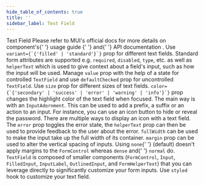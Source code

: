 ```yaml
---
hide_table_of_contents: true
title: ''
sidebar_label: Text Field
---
```




<Grid container spacing={6}>
  <Grid item xs={12}>
    <Typography variant='h5'>Text Field</Typography>
    <Typography variant='body2'>
      Please refer to MUI&#39;s official docs for more details on component&#39;s{' '}
      <Link href='https://mui.com/material-ui/react-text-field/' target='_blank' rel='noopener noreferrer' className='no-underline'>
        usage guide
      </Link>{' '}
      and{' '}
      <Link href='https://mui.com/material-ui/react-text-field/#api' target='_blank' rel='noopener noreferrer' className='no-underline'>
        API documentation
      </Link>
      .
    </Typography>
  </Grid>
  <Grid item xs={12} >
    <CardSnippet
      title='Variants'
      code={SourceCodeTextFieldVariant}
    >
      <Typography className='mbe-4'>
        Use <code>variant={`{'filled' | 'standard'}`}</code> prop for different text fields.
      </Typography>
      <TextFieldVariant />
    </CardSnippet>
  </Grid>
  <Grid item xs={12}>
    <CardSnippet
      title='Form Props'
      code={SourceCodeTextFieldFormProps}
    >
      <Typography className='mbe-4'>
        Standard form attributes are supported e.g. <code>required</code>, <code>disabled</code>, <code>type</code>, etc. as well as <code>helperText</code> which is used to give context about a field's input, such as how the input will be used.
      </Typography>
      <TextFieldFormProps />
    </CardSnippet>
  </Grid>
  <Grid item xs={12} md={6}>
    <CardSnippet
      title='Controlled and Uncontrolled'
      code={SourceCodeTextFieldControlledUncontrolled}
    >
      <Typography className='mbe-4'>
        Manage <code>value</code> prop with the help of a state for controlled <code>TextField</code> and use <code>defaultChecked</code> prop for uncontrolled <code>TextField</code>.
      </Typography>
      <TextFieldControlledUncontrolled />
    </CardSnippet>
  </Grid>
  <Grid item xs={12} md={6}>
    <CardSnippet
      title='Sizes'
      code={SourceCodeTextFieldSizes}
    >
      <Typography className='mbe-4'>
        Use <code>size</code> prop for different sizes of text fields.
      </Typography>
      <TextFieldSizes />
    </CardSnippet>
  </Grid>
  <Grid item xs={12} md={6}>
    <CardSnippet
      title='Color'
      code={SourceCodeTextFieldColor}
    >
      <Typography className='mbe-4'>
        <code>color={`{'secondary' | 'success' | 'error' | 'warning' | 'info'}`}</code> prop changes the highlight color of the text field when focused.
      </Typography>
      <TextFieldColor />
    </CardSnippet>
  </Grid>
  <Grid item xs={12} md={6}>
    <CardSnippet
      title='Input Adornment'
      code={SourceCodeTextFieldInputAdornment}
    >
      <Typography className='mbe-4'>
        The main way is with an <code>InputAdornment</code>. This can be used to add a prefix, a suffix or an action to an input. For instance, you can use an icon button to hide or reveal the password.
      </Typography>
      <TextFieldInputAdornment />
    </CardSnippet>
  </Grid>
  <Grid item xs={12} md={6}>
    <CardSnippet
      title='Icons'
      code={SourceCodeTextFieldIcons}
    >
      <Typography className='mbe-4'>
        There are multiple ways to display an icon with a text field.
      </Typography>
      <TextFieldIcons />
    </CardSnippet>
  </Grid>
   <Grid item xs={12} md={6}>
    <CardSnippet
      title='Validation'
      code={SourceCodeTextFieldValidation}
    >
      <Typography className='mbe-4'>
        The <code>error</code> prop toggles the error state, the <code>helperText</code> prop can then be used to provide feedback to the user about the error.
      </Typography>
      <TextFieldValidation />
    </CardSnippet>
  </Grid>
  <Grid item xs={12}>
    <CardSnippet
      title='Layout'
      code={SourceCodeTextFieldLayout}
    >
      <Typography className='mbe-4'>
        <code>fullWidth</code> can be used to make the input take up the full width of its container.
      </Typography>
      <Typography className='mbe-4'>
        <code>margin</code> prop can be used to alter the vertical spacing of inputs. Using <code>none</code>{' '}
        (default) doesn't apply margins to the <code>FormControl</code> whereas <code>dense</code> and{' '}
        <code>normal</code> do.
      </Typography>
      <TextFieldLayout />
    </CardSnippet>
  </Grid>
  <Grid item xs={12}>
    <CardSnippet
      title='Components'
      code={SourceCodeTextFieldComponents}
    >
      <Typography className='mbe-4'>
        <code>TextField</code> is composed of smaller components (<code>FormControl</code>, <code>Input</code>, <code>FilledInput</code>, <code>InputLabel</code>, <code>OutlinedInput</code>, and <code>FormHelperText</code>) that you can leverage directly to significantly customize your form inputs.
      </Typography>
      <TextFieldComponents />
    </CardSnippet>
  </Grid>
  <Grid item xs={12} md={6}>
    <CardSnippet
      title='Inputs'
      code={SourceCodeTextFieldInputs}
    >
      <TextFieldInputs />
    </CardSnippet>
  </Grid>
  <Grid item xs={12} md={6}>
    <CardSnippet
      title='Customized'
      code={SourceCodeTextFieldCustomized}
    >
      <Typography className='mbe-4'>
        Use <code>styled</code> hook to customize your text field.
      </Typography>
      <TextFieldCustomized />
    </CardSnippet>
  </Grid>
</Grid>